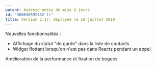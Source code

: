 ```yaml
---
parent: Android notes de mise à jours
id: "360030592432-fr"
title: Version 2.17, déployée le 10 juillet 2019
---
```

Nouvelles fonctionnalités :

- Affichage du statut "de garde" dans la liste de contacts
- Widget flottant lorsqu'on n'est pas dans Reacts pendant un appel

Amélioration de la performance et fixation de bogues
